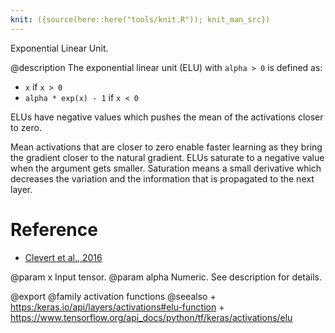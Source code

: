 ```yaml
---
knit: ({source(here::here("tools/knit.R")); knit_man_src})
---
```

Exponential Linear Unit.

@description
The exponential linear unit (ELU) with `alpha > 0` is defined as:

- `x` if `x > 0`
- `alpha * exp(x) - 1` if `x < 0`

ELUs have negative values which pushes the mean of the activations
closer to zero.

Mean activations that are closer to zero enable faster learning as they
bring the gradient closer to the natural gradient.
ELUs saturate to a negative value when the argument gets smaller.
Saturation means a small derivative which decreases the variation
and the information that is propagated to the next layer.

# Reference
- [Clevert et al., 2016](https://arxiv.org/abs/1511.07289)

@param x Input tensor.
@param alpha Numeric. See description for details.

@export
@family activation functions
@seealso
+ <https:/keras.io/api/layers/activations#elu-function>
+ <https://www.tensorflow.org/api_docs/python/tf/keras/activations/elu>
